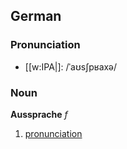 ==German==
===Pronunciation===
* [[w:IPA|]:  /ˈaʊsʃpʁaxə/
===Noun===
'''Aussprache''' ''f''
# [[pronunciation]]